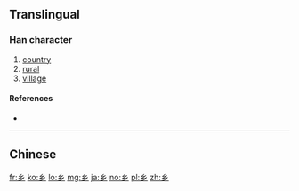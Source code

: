{{also|鄉|鄕}}<!-- may be replaced by zh-forms -->
==Translingual==

===Han character===
{{Han char|rn=52|rad=幺|as=00|sn=3|var=1|four=|canj=VVH}}

# [[country]]
# [[rural]]
# [[village]]

====References====
* {{Han ref|kx=0084.051|hdz=10051.050|uh=4E61|ud=20065}}

----
==Chinese==
{{zh-see|鄉}}

[[fr:乡]]
[[ko:乡]]
[[lo:乡]]
[[mg:乡]]
[[ja:乡]]
[[no:乡]]
[[pl:乡]]
[[zh:乡]]